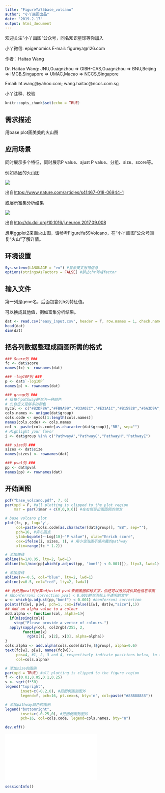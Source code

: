 ```yaml
---
title: "FigureYa75base_volcano"
author: "小丫画图出品"
date: "2019-2-17"
output: html_document
---
```

欢迎关注“小丫画图”公众号，同名知识星球等你加入

小丫微信: epigenomics  E-mail: figureya@126.com

作者：Haitao Wang

Dr. Haitao Wang: JNU,Guagnzhou => GIBH-CAS,Guagnzhou => BNU,Beijing => IMCB,Singapore => UMAC,Macao => NCCS,Singapore

Email: ht.wang@yahoo.com; wang.haitao@nccs.com.sg

小丫注释、校验

```r
knitr::opts_chunk$set(echo = TRUE)
```

## 需求描述

用base plot画美美的火山图

## 应用场景

同时展示多个特征，同时展示P value、ajust P value、分组、size、score等。

例如基因的火山图

![](example1.png)

出自<https://www.nature.com/articles/s41467-018-06944-1>

或展示富集分析结果

![](example2.png)

出自<http://dx.doi.org/10.1016/j.neuron.2017.09.008>

想用ggplot2来画火山图，请参考FigureYa59Volcano，在“小丫画图”公众号回复“火山”了解详情。

## 环境设置

```r
Sys.setenv(LANGUAGE = "en") #显示英文报错信息
options(stringsAsFactors = FALSE) #禁止chr转成factor
```

## 输入文件

第一列是gene名，后面包含列5列特征值。

可以换成其他值，例如富集分析结果。

```R
dat <- read.csv("easy_input.csv", header = T, row.names = 1, check.names = F)
head(dat)
dim(dat)
```

## 把各列数据整理成画图所需的格式

```r
### Score列 ###
fc <- dat$score
names(fc) <- rownames(dat)

### -log10P列 ###
p <- dat$`-log10P`
names(p) <- rownames(dat)

### group列 ###
# 给每个pathway的泡泡一种颜色
# 先自定义足够多的颜色
mycol <- c("#B2DF8A","#FB9A99","#33A02C","#E31A1C","#B15928","#6A3D9A","#CAB2D6","#A6CEE3","#1F78B4","#FDBF6F","#999999","#FF7F00")
cols.names <- unique(dat$group)
cols.code <- mycol[1:length(cols.names)]
names(cols.code) <- cols.names
col <- paste(cols.code[as.character(dat$group)],"BB", sep="")
# Highlight your favor
i <- dat$group %in% c("PathwayA","PathwayC","PathwayH","PathwayE")

### size列 ###
sizes <- dat$size
names(sizes) <- rownames(dat)

### pval列 ###
pp <- dat$pval
names(pp) <- rownames(dat)
```

## 开始画图

```r
pdf("base_volcano.pdf", 7, 6)
par(xpd = F, #all plotting is clipped to the plot region
    mar = par()$mar + c(0,0,0,6)) #在右侧留出画图例的地方

# base volcano plot
plot(fc, p, log='y',
     col=paste(cols.code[as.character(dat$group)], "BB", sep=""),
     pch=16, #实心圆点
     ylab=bquote(~-Log[10]~"P value"), xlab="Enrich score",
     cex=ifelse(i, sizes, 1), # 用小泡泡画不感兴趣的pathway
     xlim=range(fc * 1.2))

# 添加横线
abline(h=1/0.05, lty=2, lwd=1)
abline(h=1/max(pp[which(p.adjust(pp, "bonf") < 0.001)]), lty=3, lwd=1) #标黑圈和文字的阈值

# 添加竖线
abline(v=-0.5, col="blue", lty=2, lwd=1)
abline(v=0.5, col="red", lty=2, lwd=1)

## 此处用pval列计算adjusted pval来画黑圈和标文字，你还可以另外提供其他信息来画
# 给bonferroni correction pval < 0.001的泡泡标上半透明的文字
w <- which(p.adjust(pp,"bonf") < 0.001) #bonferroni correction
points(fc[w], p[w], pch=1, cex=ifelse(i[w], dat[w,"size"],1))
## Add an alpha value to a colour
add.alpha <- function(col, alpha=1){
  if(missing(col))
    stop("Please provide a vector of colours.")
  apply(sapply(col, col2rgb)/255, 2, 
        function(x) 
          rgb(x[1], x[2], x[3], alpha=alpha))  
}
cols.alpha <- add.alpha(cols.code[dat[w,]$group], alpha=0.6)
text(fc[w], p[w], names(fc[w]), 
     pos=4, #1, 2, 3 and 4, respectively indicate positions below, to the left of, above and to the right of the specified coordinates.
     col=cols.alpha)

# 添加size的图例
par(xpd = TRUE) #all plotting is clipped to the figure region
f <- c(0.01,0.05,0.1,0.25)
s <- sqrt(f*50)
legend("topright",
       inset=c(-0.2,0), #把图例画到图外
       legend=f, pch=16, pt.cex=s, bty='n', col=paste("#88888888"))

# 添加pathway颜色的图例
legend("bottomright", 
       inset=c(-0.25,0), #把图例画到图外
       pch=16, col=cols.code, legend=cols.names, bty="n")

dev.off()
```

![](base_volcano.pdf)

```r
sessionInfo()
```